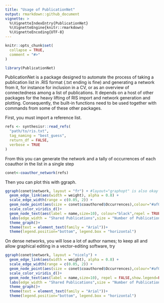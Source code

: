 ```yaml
---
title: "Usage of PublicationNet"
output: rmarkdown::github_document
vignette: >
  %\VignetteIndexEntry{PublicationNet}
  %\VignetteEngine{knitr::rmarkdown}
  %\VignetteEncoding{UTF-8}
---
```


```r
knitr::opts_chunk$set(
  collapse = TRUE,
  comment = "#>"
)
```

```r
library(PublicationNet)
```

PublicationNet is a package designed to automate the process of taking a publication list in .RIS format (.txt ending is fine) and generating a network from it, for instance for inclusion in a CV, or as an overview of connectedness among a list of publications. It depends on a host of other packages for the heavy lifting of RIS import and network generation and plotting. Consequently, the built-in functions need to be used together with commands from some of these other packages.

First, you must import a reference list.

```r
refs <- synthesisr::read_refs(
  "path/to/ris.txt",
  tag_naming = "best_guess",
  return_df = FALSE,
  verbose = TRUE
)
```

From this you can generate the network and a tally of occurrences of each coauthor in the list in a single step

```r
conet<-coauthor_network(refs)
```

Then you can plot this with ggraph.

```r
ggraph(conet$network, layout = "fr") + #layout="graphopt" is also okay 
  geom_edge_link(aes(width = weight), alpha = 0.8) + 
  scale_edge_width(range = c(0.05, 2)) +
  geom_node_point(aes(size = conet$coauthored$Occurrences),colour="#af0c28") + 
  scale_color_viridis_d()+
  geom_node_text(aes(label = name,size=10), colour="black",repel = TRUE,show.legend=FALSE) +
  labs(edge_width = "Shared Publications",size = "Number of Publications Coauthored") +
  theme_graph()+  
  theme(text = element_text(family = "Arial"))+
  theme(legend.position="bottom", legend.box = "horizontal")
```

On dense networks, you will lose a lot of author names; to keep all and allow graphical editing in a vector-editing software, try

```r
ggraph(conet$network, layout = "nicely") + 
  geom_edge_link(aes(width = weight), alpha = 0.8) + 
  scale_edge_width(range = c(0.05, 2)) +
  geom_node_point(aes(size = conet$coauthored$Occurrences),colour="#af0c28") +
  scale_color_viridis_d()+
  geom_node_text(aes(label = name,size=10), repel = FALSE,show.legend=FALSE) +
  labs(edge_width = "Shared Publications",size = "Number of Publications Coauthored") +
  theme_graph()+
  theme(text = element_text(family = "Arial"))+
  theme(legend.position="bottom", legend.box = "horizontal")
```
